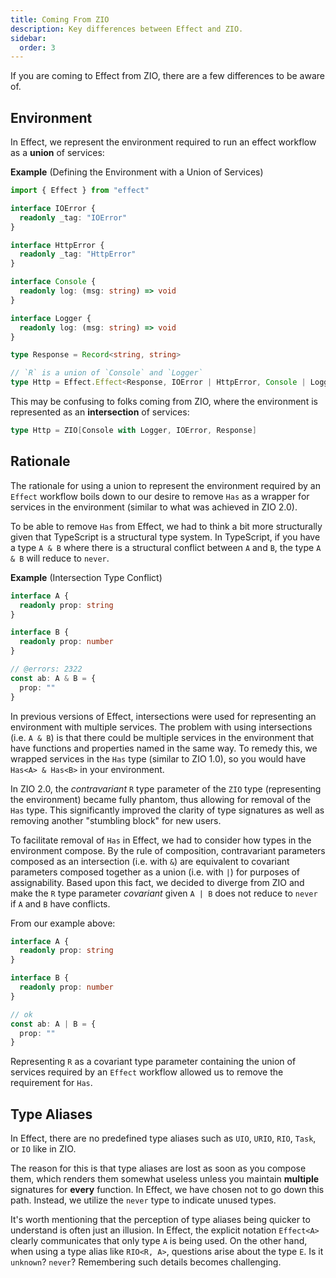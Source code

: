 ```yaml
---
title: Coming From ZIO
description: Key differences between Effect and ZIO.
sidebar:
  order: 3
---
```


If you are coming to Effect from ZIO, there are a few differences to be aware of.

## Environment

In Effect, we represent the environment required to run an effect workflow as a **union** of services:

**Example** (Defining the Environment with a Union of Services)

```ts twoslash "Console | Logger"
import { Effect } from "effect"

interface IOError {
  readonly _tag: "IOError"
}

interface HttpError {
  readonly _tag: "HttpError"
}

interface Console {
  readonly log: (msg: string) => void
}

interface Logger {
  readonly log: (msg: string) => void
}

type Response = Record<string, string>

// `R` is a union of `Console` and `Logger`
type Http = Effect.Effect<Response, IOError | HttpError, Console | Logger>
```

This may be confusing to folks coming from ZIO, where the environment is represented as an **intersection** of services:

```scala showLineNumbers=false
type Http = ZIO[Console with Logger, IOError, Response]
```

## Rationale

The rationale for using a union to represent the environment required by an `Effect` workflow boils down to our desire to remove `Has` as a wrapper for services in the environment (similar to what was achieved in ZIO 2.0).

To be able to remove `Has` from Effect, we had to think a bit more structurally given that TypeScript is a structural type system. In TypeScript, if you have a type `A & B` where there is a structural conflict between `A` and `B`, the type `A & B` will reduce to `never`.

**Example** (Intersection Type Conflict)

```ts twoslash
interface A {
  readonly prop: string
}

interface B {
  readonly prop: number
}

// @errors: 2322
const ab: A & B = {
  prop: ""
}
```

In previous versions of Effect, intersections were used for representing an environment with multiple services. The problem with using intersections (i.e. `A & B`) is that there could be multiple services in the environment that have functions and properties named in the same way. To remedy this, we wrapped services in the `Has` type (similar to ZIO 1.0), so you would have `Has<A> & Has<B>` in your environment.

In ZIO 2.0, the _contravariant_ `R` type parameter of the `ZIO` type (representing the environment) became fully phantom, thus allowing for removal of the `Has` type. This significantly improved the clarity of type signatures as well as removing another "stumbling block" for new users.

To facilitate removal of `Has` in Effect, we had to consider how types in the environment compose. By the rule of composition, contravariant parameters composed as an intersection (i.e. with `&`) are equivalent to covariant parameters composed together as a union (i.e. with `|`) for purposes of assignability. Based upon this fact, we decided to diverge from ZIO and make the `R` type parameter _covariant_ given `A | B` does not reduce to `never` if `A` and `B` have conflicts.

From our example above:

```ts twoslash
interface A {
  readonly prop: string
}

interface B {
  readonly prop: number
}

// ok
const ab: A | B = {
  prop: ""
}
```

Representing `R` as a covariant type parameter containing the union of services required by an `Effect` workflow allowed us to remove the requirement for `Has`.

## Type Aliases

In Effect, there are no predefined type aliases such as `UIO`, `URIO`, `RIO`, `Task`, or `IO` like in ZIO.

The reason for this is that type aliases are lost as soon as you compose them, which renders them somewhat useless unless you maintain **multiple** signatures for **every** function. In Effect, we have chosen not to go down this path. Instead, we utilize the `never` type to indicate unused types.

It's worth mentioning that the perception of type aliases being quicker to understand is often just an illusion. In Effect, the explicit notation `Effect<A>` clearly communicates that only type `A` is being used. On the other hand, when using a type alias like `RIO<R, A>`, questions arise about the type `E`. Is it `unknown`? `never`? Remembering such details becomes challenging.
